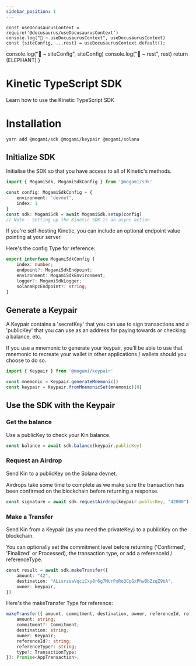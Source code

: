 ```yaml
---
sidebar_position: 1
---
```


    const useDocusaurusContext = require('@docusaurus/useDocusaurusContext')
    console.log("🚀 ~ useDocusaurusContext", useDocusaurusContext)
    const {siteConfig, ...rest} = useDocusaurusContext.default();
  console.log("🚀 ~ siteConfig", siteConfig)
  console.log("🚀 ~ rest", rest)
    return (<span>ELEPHANT</span>)
}

<API />

# Kinetic TypeScript SDK

Learn how to use the Kinetic TypeScript SDK


# Installation

```shell
yarn add @mogami/sdk @mogami/keypair @mogami/solana 
```

## Initialize SDK

Initialise the SDK so that you have access to all of Kinetic's methods.
```ts
import { MogamiSdk, MogamiSdkConfig } from '@mogami/sdk'

const config: MogamiSdkConfig = {
	environment: 'devnet',
	index: 1
}
const sdk: MogamiSdk = await MogamiSdk.setup(config)
// Note - Setting up the Kinetic SDK is an async action
```
If you're self-hosting Kinetic, you can include an optional endpoint value pointing at your server.

Here's the config Type for reference: 
```ts
export interface MogamiSdkConfig {
    index: number;
    endpoint?: MogamiSdkEndpoint;
    environment: MogamiSdkEnvironment;
    logger?: MogamiSdkLogger;
    solanaRpcEndpoint?: string;
}
```

## Generate a Keypair

A Keypair contains a 'secretKey' that you can use to sign transactions and a 'publicKey' that you can use as an address for paying towards or checking a balance, etc.

If you use a mnemonic to generate your keypair, you'll be able to use that mnemonic to recreate your wallet in other applications / wallets should you choose to do so.
```ts
import { Keypair } from '@mogami/keypair'

const mnemonic = Keypair.generateMnemonic()
const keypair = Keypair.fromMnemonicSet(mnemonic)[0]
```

## Use the SDK with the Keypair

### Get the balance
Use a publicKey to check your Kin balance.

```ts
const balance = await sdk.balance(keypair.publicKey)
```

### Request an Airdrop
Send Kin to a publicKey on the Solana devnet.

Airdrops take some time to complete as we make sure the transaction has been confirmed on the blockchain before returning a response. 

```ts
const signature = await sdk.requestAirdrop(keypair.publicKey, "42000")
```

### Make a Transfer
Send Kin from a Keypair (as you need the privateKey) to a publicKey on the blockchain.

You can optionally set the commitment level before returning ('Confirmed', 'Finalized' or Processed), the transaction type, or add a referenceId / referenceType. 

```ts
const result = await sdk.makeTransfer({
  	amount: "42",
	destination: "ALisrzsaVqciCxy8r6g7MUrPoRo3CpGxPhwBbZzqZ9bA",
	owner: keypair,
})
```
Here's the makeTransfer Type for reference: 
```ts
makeTransfer({ amount, commitment, destination, owner, referenceId, referenceType, type, }: {
    amount: string;
    commitment?: Commitment;
    destination: string;
    owner: Keypair;
    referenceId?: string;
    referenceType?: string;
    type?: TransactionType;
}): Promise<AppTransaction>;
```
